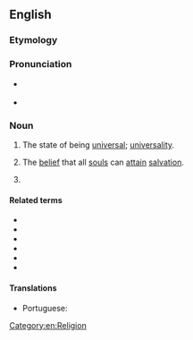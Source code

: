 {{also|Universalism}}
==English==
{{wikipedia}}
{{Wikiquote}}

===Etymology===
{{suffix|en|universal|ism}}

===Pronunciation===
* {{a|US}} {{IPA|en|/ˌjuːnəˈvɝsəlˌɪzəm/}}
* {{a|UK}} {{IPA|en|/ˌjuːnɪˈvɜːsəlˌɪzəm/}}

===Noun===
{{en-noun|~}}

# The state of being [[universal]]; [[universality]].
# {{lb|en|theology}} The [[belief]] that all [[soul]]s can [[attain]] [[salvation]].
# {{alternative form of|en|Unitarian Universalism}}

====Related terms====
* {{l|en|universe}}
* {{l|en|universal}}
* {{l|en|universally}}
* {{l|en|universality}}
* {{l|en|universalist}}
* {{l|en|Universalist}}

====Translations====
{{trans-see|universality}}

{{trans-top|the belief that all souls can attain salvation}}
* Portuguese: {{t|pt|universalismo|m}}
{{trans-mid}}
{{trans-bottom}}

[[Category:en:Religion]]